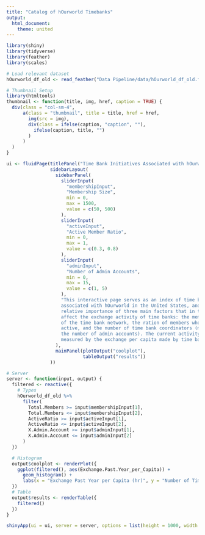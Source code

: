 ```yaml
---
title: "Catalog of hOurworld Timebanks"
output:
  html_document:
    theme: united
---
```

```r
library(shiny)
library(tidyverse)
library(feather)
library(scales)

# Load relevant dataset
hOurworld_df_old <- read_feather("Data Pipeline/data/hOurworld_df_old.feather")

# Thumbnail Setup
library(htmltools)
thumbnail <- function(title, img, href, caption = TRUE) {
  div(class = "col-sm-4",
      a(class = "thumbnail", title = title, href = href,
        img(src = img),
        div(class = ifelse(caption, "caption", ""),
          ifelse(caption, title, "")
        )
      )
  )
}
```

```r
ui <- fluidPage(titlePanel("Time Bank Initiatives Associated with hOurworld"),
                sidebarLayout(
                  sidebarPanel(
                    sliderInput(
                      "membershipInput",
                      "Membership Size",
                      min = 0,
                      max = 1500,
                      value = c(50, 500)
                    ),
                    sliderInput(
                      "activeInput",
                      "Active Member Ratio",
                      min = 0,
                      max = 1,
                      value = c(0.3, 0.8)
                    ),
                    sliderInput(
                      "adminInput",
                      "Number of Admin Accounts",
                      min = 0,
                      max = 15,
                      value = c(1, 5)
                    ),
                    "This interactive page serves as an index of time banks currently 
                    associated with hOurworld in the United States, and illustrates the
                    relative importance of three main factors that in theory would
                    affect the exchange activity of time banks: the membership size 
                    of the time bank network, the ration of members who are actually
                    active, and the number of time bank coordinators (measured by the 
                    the number of admin accounts). The current activity level of time banks is 
                    measured by the exchange per capita made by time bank members in the past year."
                  ),
                  mainPanel(plotOutput("coolplot"),
                            tableOutput("results"))
                ))

# Server
server <- function(input, output) {
  filtered <- reactive({
    # Types
    hOurworld_df_old %>%
      filter(
        Total.Members >= input$membershipInput[1],
        Total.Members <= input$membershipInput[2],
        ActiveRatio >= input$activeInput[1],
        ActiveRatio <= input$activeInput[2],
        X.Admin.Account >= input$adminInput[1],
        X.Admin.Account <= input$adminInput[2]
      )
  })

  # Histogram
  output$coolplot <- renderPlot({
    ggplot(filtered(), aes(Exchange.Past.Year_per_Capita)) +
      geom_histogram() +
      labs(x = "Exchange Past Year per Capita (hr)", y = "Number of Time Bank Initiatives")
  })
  # Table
  output$results <- renderTable({
    filtered()
  })
}

shinyApp(ui = ui, server = server, options = list(height = 1000, width = "100%"))
```
